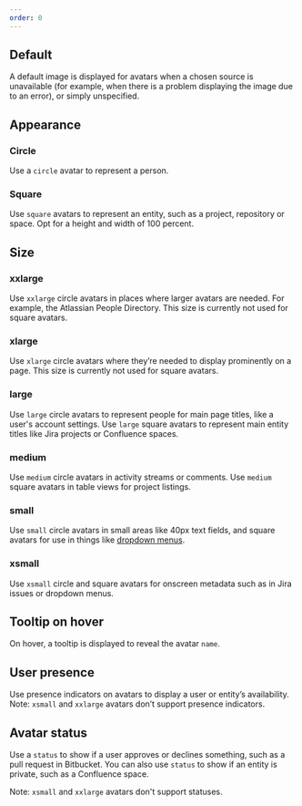 ```yaml
---
order: 0
---
```




## Default

A default image is displayed for avatars when a chosen source is unavailable (for example, when there is a problem displaying the image due to an error), or simply unspecified.

<Example Component={AvatarDefault} packageName="@atlaskit/avatar" />

## Appearance

### Circle

Use a `circle` avatar to represent a person.

<Example Component={AvatarCircle} packageName="@atlaskit/avatar" />

### Square

Use `square` avatars to represent an entity, such as a project, repository or space. Opt for a height and width of 100 percent.

<Example Component={AvatarSquare} packageName="@atlaskit/avatar" />

## Size

### xxlarge

Use `xxlarge` circle avatars in places where larger avatars are needed. For example, the Atlassian People Directory. This size is currently not used for square avatars.

<Example Component={AvatarXXLarge} packageName="@atlaskit/avatar" />

### xlarge

Use `xlarge` circle avatars where they’re needed to display prominently on a page. This size is currently not used for square avatars.

<Example Component={AvatarXLarge} packageName="@atlaskit/avatar" />

### large

Use `large` circle avatars to represent people for main page titles, like a user's account settings. Use `large` square avatars to represent main entity titles like Jira projects or Confluence spaces.

<Example Component={AvatarLarge} packageName="@atlaskit/avatar" />

### medium

Use `medium` circle avatars in activity streams or comments. Use `medium` square avatars in table views for project listings.

<Example Component={AvatarMedium} packageName="@atlaskit/avatar" />

### small

Use `small` circle avatars in small areas like 40px text fields, and square avatars for use in things like [dropdown menus](/components/dropdown-menu).

<Example Component={AvatarSmall} packageName="@atlaskit/avatar" />

### xsmall

Use `xsmall` circle and square avatars for onscreen metadata such as in Jira issues or dropdown menus.

<Example Component={AvatarXSmall} packageName="@atlaskit/avatar" />

## Tooltip on hover

On hover, a tooltip is displayed to reveal the avatar `name`.

<Example Component={AvatarHover} packageName="@atlaskit/avatar" />

## User presence

Use presence indicators on avatars to display a user or entity’s availability.
Note: `xsmall` and `xxlarge` avatars don’t support presence indicators.

<Example Component={AvatarBasicPresence} packageName="@atlaskit/avatar" />

## Avatar status

Use a `status` to show if a user approves or declines something, such as a pull request in Bitbucket. You can also use `status` to show if an entity is private, such as a Confluence space.

Note: `xsmall` and `xxlarge` avatars don't support statuses.

<Example Component={AvatarBasicStatus} packageName="@atlaskit/avatar" />
